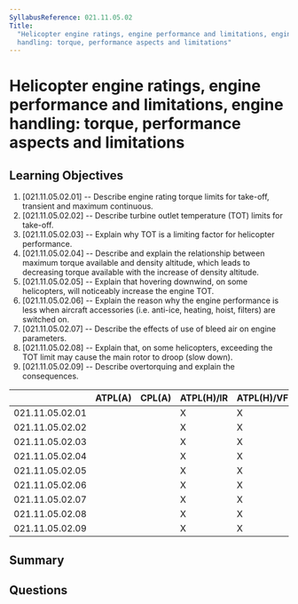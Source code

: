 ```yaml
---
SyllabusReference: 021.11.05.02
Title:
  "Helicopter engine ratings, engine performance and limitations, engine
  handling: torque, performance aspects and limitations"
---
```


# Helicopter engine ratings, engine performance and limitations, engine handling: torque, performance aspects and limitations

## Learning Objectives

1. [021.11.05.02.01] -- Describe engine rating torque limits for take-off,
   transient and maximum continuous.
2. [021.11.05.02.02] -- Describe turbine outlet temperature (TOT) limits for
   take-off.
3. [021.11.05.02.03] -- Explain why TOT is a limiting factor for helicopter
   performance.
4. [021.11.05.02.04] -- Describe and explain the relationship between maximum
   torque available and density altitude, which leads to decreasing torque
   available with the increase of density altitude.
5. [021.11.05.02.05] -- Explain that hovering downwind, on some helicopters,
   will noticeably increase the engine TOT.
6. [021.11.05.02.06] -- Explain the reason why the engine performance is less
   when aircraft accessories (i.e. anti-ice, heating, hoist, filters) are
   switched on.
7. [021.11.05.02.07] -- Describe the effects of use of bleed air on engine
   parameters.
8. [021.11.05.02.08] -- Explain that, on some helicopters, exceeding the TOT
   limit may cause the main rotor to droop (slow down).
9. [021.11.05.02.09] -- Describe overtorquing and explain the consequences.

|                 | ATPL(A) | CPL(A) | ATPL(H)/IR | ATPL(H)/VFR | CPL(H) | IR  | CBIR(A) |
| --------------- | ------- | ------ | ---------- | ----------- | ------ | --- | ------- |
| 021.11.05.02.01 |         |        | X          | X           | X      |     |         |
| 021.11.05.02.02 |         |        | X          | X           | X      |     |         |
| 021.11.05.02.03 |         |        | X          | X           | X      |     |         |
| 021.11.05.02.04 |         |        | X          | X           | X      |     |         |
| 021.11.05.02.05 |         |        | X          | X           | X      |     |         |
| 021.11.05.02.06 |         |        | X          | X           | X      |     |         |
| 021.11.05.02.07 |         |        | X          | X           | X      |     |         |
| 021.11.05.02.08 |         |        | X          | X           | X      |     |         |
| 021.11.05.02.09 |         |        | X          | X           | X      |     |         |

## Summary

## Questions
